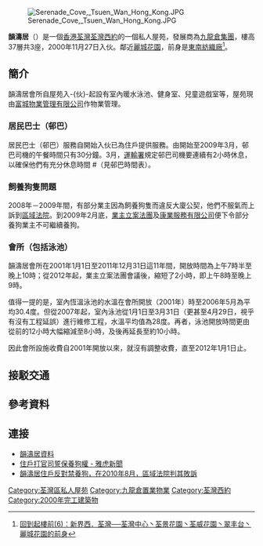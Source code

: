 {{Coord|22.3725|114.1031|display=title}}
[[File:Serenade_Cove,_Tsuen_Wan_Hong_Kong.JPG|thumb]]

'''韻濤居'''（{{lang-en|'''Serenade Cove'''}}）是一個[[香港|香港]][[荃灣|荃灣]][[荃灣西約|荃灣西約]]的一個私人屋苑，發展商為[[九龍倉集團|九龍倉集團]]，樓高37層共3座，2000年11月27日入伙。鄰近[[麗城花園|麗城花園]]，前身是[[東南紡織廠|東南紡織廠]]<ref>[https://www.getit01.com/p2018020231626193/ 回到起樓前(6)：新界西．荃灣──荃灣中心丶荃景花園丶荃威花園丶翠丰台丶麗城花園的前身]</ref>。

==簡介==
韻濤居會所自屋苑入-{伙}-起設有室內暖水泳池、健身室、兒童遊戲室等，屋苑現由[[富城物業管理有限公司|富城物業管理有限公司]]作物業管理。

===居民巴士（邨巴）===
居民巴士（邨巴）服務自開始入伙已為住戶提供服務。由開始至2009年3月，邨巴司機的午餐時間只有30分鐘。3月，[[運輸署|運輸署]]規定邨巴司機要連續有2小時休息，以確保他們有充分休息時間 #（見邨巴時間表）。

===飼養狗隻問題===
2008年－2009年間，有部分業主因為飼養狗隻而違反大廈公契，他們不服氣而上訴到[[區域法院|區域法院]]。到2009年2月底，[[業主立案法團|業主立案法團]]及[[康業服務有限公司|康業服務有限公司]]便下令部分養狗業主不可繼續養狗。

===會所（包括泳池）===
韻濤居會所在2001年1月1日至2011年12月31日這11年間，開放時間為上午7時半至晚上10時；從2012年起，業主立案法團會議後，縮短了2小時，即上午8時至晚上9時。

值得一提的是，室內恆溫泳池的水溫在會所開放（2001年）時至2006年5月為平均30.4度。但從2007年起，室內泳池從1月1日至3月31日（更甚至4月29日，視乎有沒有工程延誤）進行維修工程，水溫平均值為28度。再者，泳池開放時間更由從前的12小時大幅縮減至8小時，及後再延長至約10小時。

因此會所設施收費自2001年開放以來，就沒有調整收費，直至2012年1月1日止。

==接駁交通==
{{參見|荃灣西約#交通}}

==參考資料==
{{reflist}}

==連接==
*[http://www.hongyip.com.hk/b5/online_agent.php?folder_ho_cat=&folder_ho=&filter_Region=3&filter_District=&filter_Building=&filter_Status=&filter_AvailableStatus=&sort=doc_name 韻濤居資料]{{dead link|date=2018年5月 |bot=InternetArchiveBot |fix-attempted=yes }}
*[http://hk.news.yahoo.com/article/081109/3/95hl.html 住戶打官司誓保養狗權 - 雅虎新聞]
*[http://hk.news.yahoo.com/article/100805/18/jjcp.html 韻濤居住戶反對禁養狗，在2010年8月，區域法院判其敗訴]

{{九龍倉集團/會德豐}}

[[Category:荃灣區私人屋苑|Category:荃灣區私人屋苑]]
[[Category:九龍倉置業物業|Category:九龍倉置業物業]]
[[Category:荃灣西約|Category:荃灣西約]]
[[Category:2000年完工建築物|Category:2000年完工建築物]]